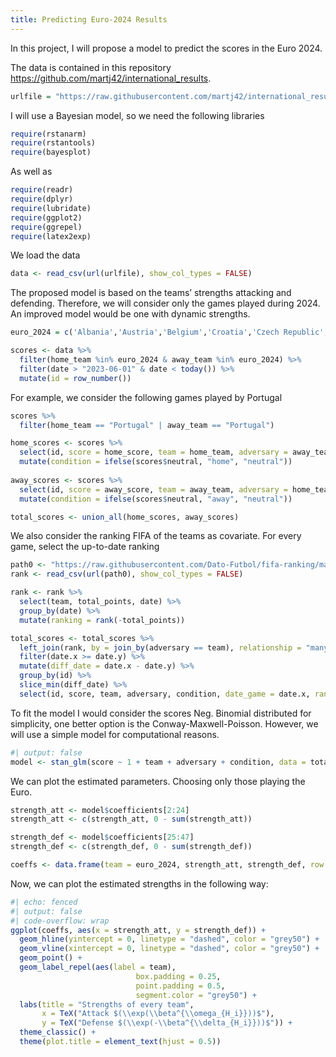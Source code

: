 ```yaml
---
title: Predicting Euro-2024 Results
---
```


In this project, I will propose a model to predict the scores in the Euro 2024.

The data is contained in this repository <https://github.com/martj42/international_results>.

```r
urlfile = "https://raw.githubusercontent.com/martj42/international_results/master/results.csv"
```

I will use a Bayesian model, so we need the following libraries

```r
require(rstanarm)
require(rstantools)
require(bayesplot)
```

As well as

```r
require(readr)
require(dplyr)
require(lubridate)
require(ggplot2)
require(ggrepel)
require(latex2exp)
```

We load the data

```r
data <- read_csv(url(urlfile), show_col_types = FALSE)
```

The proposed model is based on the teams' strengths attacking and defending. Therefore, we will consider only the games played during 2024. An improved model would be one with dynamic strengths.

```r
euro_2024 = c('Albania','Austria','Belgium','Croatia','Czech Republic','Denmark','England','France','Georgia','Germany','Hungary','Italy','Netherlands','Poland','Portugal','Romania','Scotland','Serbia','Slovakia','Slovenia','Spain','Switzerland','Turkey','Ukraine')

scores <- data %>% 
  filter(home_team %in% euro_2024 & away_team %in% euro_2024) %>% 
  filter(date > "2023-06-01" & date < today()) %>% 
  mutate(id = row_number())

```

For example, we consider the following games played by Portugal

```r
scores %>% 
  filter(home_team == "Portugal" | away_team == "Portugal")
```

```r
home_scores <- scores %>% 
  select(id, score = home_score, team = home_team, adversary = away_team, date = date) %>% 
  mutate(condition = ifelse(scores$neutral, "home", "neutral"))
  
away_scores <- scores %>% 
  select(id, score = away_score, team = away_team, adversary = home_team, date = date) %>% 
  mutate(condition = ifelse(scores$neutral, "away", "neutral"))

total_scores <- union_all(home_scores, away_scores)
```

We also consider the ranking FIFA of the teams as covariate. For every game, select the up-to-date ranking

```r
path0 <- "https://raw.githubusercontent.com/Dato-Futbol/fifa-ranking/master/ranking_fifa_historical.csv"
rank <- read_csv(url(path0), show_col_types = FALSE)

rank <- rank %>% 
  select(team, total_points, date) %>% 
  group_by(date) %>% 
  mutate(ranking = rank(-total_points))
```

```r
total_scores <- total_scores %>% 
  left_join(rank, by = join_by(adversary == team), relationship = "many-to-many") %>% 
  filter(date.x >= date.y) %>% 
  mutate(diff_date = date.x - date.y) %>% 
  group_by(id) %>% 
  slice_min(diff_date) %>% 
  select(id, score, team, adversary, condition, date_game = date.x, ranking_adv = ranking, date_rank = date.y)
```

To fit the model I would consider the scores Neg. Binomial distributed for simplicity, one better option is the Conway-Maxwell-Poisson. However, we will use a simple model for computational reasons.

```r
#| output: false
model <- stan_glm(score ~ 1 + team + adversary + condition, data = total_scores, family = poisson, iter = 5000, contrasts = list(team = "contr.sum", adversary = "contr.sum"))
```

We can plot the estimated parameters. Choosing only those playing the Euro.

```r
strength_att <- model$coefficients[2:24]
strength_att <- c(strength_att, 0 - sum(strength_att))

strength_def <- model$coefficients[25:47]
strength_def <- c(strength_def, 0 - sum(strength_def))

coeffs <- data.frame(team = euro_2024, strength_att, strength_def, row.names = c())
```

Now, we can plot the estimated strengths in the following way:

```r
#| echo: fenced
#| output: false
#| code-overflow: wrap
ggplot(coeffs, aes(x = strength_att, y = strength_def)) +
  geom_hline(yintercept = 0, linetype = "dashed", color = "grey50") +
  geom_vline(xintercept = 0, linetype = "dashed", color = "grey50") +
  geom_point() +
  geom_label_repel(aes(label = team),
                            box.padding = 0.25,
                            point.padding = 0.5,
                            segment.color = "grey50") +
  labs(title = "Strengths of every team",
       x = TeX("Attack $(\\exp(\\beta^{\\omega_{H_i}}))$"), 
       y = TeX("Defense $(\\exp(-\\beta^{\\delta_{H_i}}))$")) + 
  theme_classic() +
  theme(plot.title = element_text(hjust = 0.5))
```
